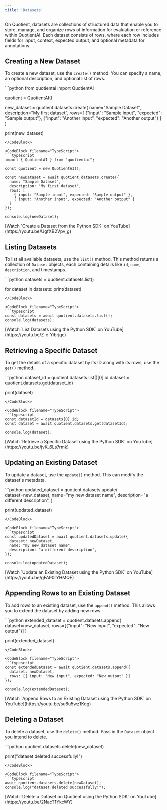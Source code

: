```yaml
---
title: 'Datasets'
---
```


On Quotient, datasets are collections of structured data that enable you to store, manage, and organize rows of information for evaluation or reference within QuotientAI. Each dataset consists of rows, where each row includes fields for input, context, expected output, and optional metadata for annotations.

## Creating a New Dataset

To create a new dataset, use the `create()` method. You can specify a name, an optional description, and optional list of rows.

<CodeGroup>
  <CodeBlock filename="Python">
  ```python
  from quotientai import QuotientAI

  quotient = QuotientAI()

  new_dataset = quotient.datasets.create(
      name="Sample Dataset",
      description="My first dataset",
      rows=[
          {"input": "Sample input", "expected": "Sample output"},
          {"input": "Another input", "expected": "Another output"}
      ]
  )

  print(new_dataset)
  ```
  </CodeBlock>

  <CodeBlock filename="TypeScript">
  ```typescript
  import { QuotientAI } from "quotientai";

  const quotient = new QuotientAI();

  const newDataset = await quotient.datasets.create({
    name: "Sample Dataset",
    description: "My first dataset",
    rows: [
      { input: "Sample input", expected: "Sample output" },
      { input: "Another input", expected: "Another output" }
    ]
  });

  console.log(newDataset);
  ```
  </CodeBlock>
</CodeGroup>

<Tip>
  [Watch `Create a Dataset from the Python SDK` on YouTube](https://youtu.be/UgfXB2Vpv_g)
</Tip>

## Listing Datasets

To list all available datasets, use the `list()` method. This method returns a collection of `Dataset` objects, each containing details like `id`, `name`, `description`, and timestamps.

<CodeGroup>
  <CodeBlock filename="Python">
  ```python
  datasets = quotient.datasets.list()

  for dataset in datasets:
    print(dataset)
  ```
  </CodeBlock>

  <CodeBlock filename="TypeScript">
  ```typescript
  const datasets = await quotient.datasets.list();
  console.log(datasets);
  ```
  </CodeBlock>
</CodeGroup>

<Tip>
  [Watch `List Datasets using the Python SDK` on YouTube](https://youtu.be/Z-e-Yibrjqc)
</Tip>

## Retrieving a Specific Dataset

To get the details of a specific dataset by its ID along with its rows, use the `get()` method.

<CodeGroup>
  <CodeBlock filename="Python">
  ```python
  dataset_id = quotient.datasets.list()[0].id
  dataset = quotient.datasets.get(dataset_id)

  print(dataset)
  ```
  </CodeBlock>

  <CodeBlock filename="TypeScript">
  ```typescript
  const datasetId = datasets[0].id;
  const dataset = await quotient.datasets.get(datasetId);

  console.log(dataset);
  ```
  </CodeBlock>
</CodeGroup>

<Tip>
  [Watch `Retrieve a Specific Dataset using the Python SDK` on YouTube](https://youtu.be/jvK_6Ls7rmk)
</Tip>

## Updating an Existing Dataset

To update a dataset, use the `update()` method. This can modify the dataset's metadata.

<CodeGroup> 
  <CodeBlock filename="Python">
  ```python
  updated_dataset = quotient.datasets.update(
      dataset=new_dataset,
      name="my new dataset name",
      description="a different description",
  )

  print(updated_dataset)
  ```
  </CodeBlock>

  <CodeBlock filename="TypeScript">
  ```typescript
  const updatedDataset = await quotient.datasets.update({
    dataset: newDataset,
    name: "my new dataset name",
    description: "a different description",
  });

  console.log(updatedDataset);
  ```
  </CodeBlock>
</CodeGroup>

<Tip>
  [Watch `Update an Existing Dataset using the Python SDK` on YouTube](https://youtu.be/gFA90rYHMQE)
</Tip>

## Appending Rows to an Existing Dataset

To add rows to an existing dataset, use the `append()` method. This allows you to extend the dataset by adding new rows.

<CodeGroup> 
  <CodeBlock filename="Python">
  ```python
  extended_dataset = quotient.datasets.append(
      dataset=new_dataset,
      rows=[{"input": "New input", "expected": "New output"}]
  )

  print(extended_dataset)
  ```
  </CodeBlock>

  <CodeBlock filename="TypeScript">
  ```typescript
  const extendedDataset = await quotient.datasets.append({
    dataset: newDataset,
    rows: [{ input: "New input", expected: "New output" }]
  });

  console.log(extendedDataset);
  ```
  </CodeBlock>
</CodeGroup>

<Tip>
  [Watch `Append Rows to an Existing Dataset using the Python SDK` on YouTube](https://youtu.be/su6u5wz1Kqg)
</Tip>

## Deleting a Dataset

To delete a dataset, use the `delete()` method. Pass in the `Dataset` object you intend to delete.

<CodeGroup>
  <CodeBlock filename="Python">
  ```python
  quotient.datasets.delete(new_dataset)

  print("dataset deleted successfully!")
  ```
  </CodeBlock>

  <CodeBlock filename="TypeScript">
  ```typescript
  await quotient.datasets.delete(newDataset);
  console.log("dataset deleted successfully!");
  ```
  </CodeBlock>
</CodeGroup>

<Tip>
  [Watch `Delete a Dataset on Quotient using the Python SDK` on YouTube](https://youtu.be/2NacT1YkcWY)
</Tip>
